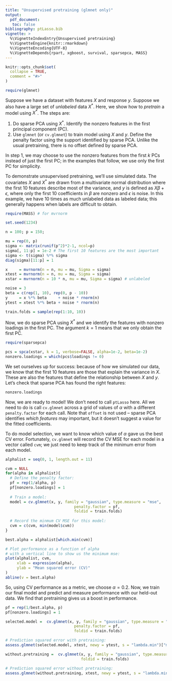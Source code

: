 ```yaml
---
title: "Unsupervised pretraining (glmnet only)"
output: 
  pdf_document:
   toc: false
bibliography: ptLasso.bib
vignette: >
  %\VignetteIndexEntry{Unsupervised pretraining}
  %\VignetteEngine{knitr::rmarkdown}
  %\VignetteEncoding{UTF-8}
  %\VignetteDepends{rpart, xgboost, survival, sparsepca, MASS}
---
```


```r
knitr::opts_chunk$set(
  collapse = TRUE,
  comment = "#>"
)
```

```r
require(glmnet)
```

Suppose we have a dataset with features $X$ and response $y$. Suppose we also have a large set of *unlabeled* data $X^*$. Here, we show how to _pretrain_ a model using $X^*$. The steps are:

1. Do sparse PCA using $X^*$. Identify the nonzero features in the first principal component (PC). 
2. Use `glmnet` (or `cv.glmnet`) to train model using $X$ and $y$. Define the penalty factor using the support identified by sparse PCA. Unlike the usual pretraining, there is no offset defined by sparse PCA. 

In step 1, we may choose to use the nonzero features from the first $k$ PCs instead of just the first PC; in the examples that follow, we use only the first PC for simplicity.

To demonstrate unsupervised pretraining, we'll use simulated data. The covariates $X$ and $X^*$ are drawn from a multivariate normal distribution where the first 10 features describe most of the variance, and $y$ is defined as $X \beta + \epsilon$, where only the first 10 coefficients in $\beta$ are nonzero and $\epsilon$ is noise. In this example, we have 10 times as much unlabeled data as labeled data; this generally happens when labels are difficult to obtain.
```r
require(MASS) # for mvrnorm

set.seed(1234)

n = 100; p = 150; 

mu = rep(0, p)
sigma <- matrix(runif(p^2)*2-1, ncol=p) 
sigma[, 11:p] = 1e-2 # The first 10 features are the most important
sigma <- t(sigma) %*% sigma
diag(sigma)[11:p] = 1

x     = mvrnorm(n = n, mu = mu, Sigma = sigma)
xtest = mvrnorm(n = n, mu = mu, Sigma = sigma)
xstar = mvrnorm(n = 10 * n, mu = mu, Sigma = sigma) # unlabeled

noise = 3
beta = c(rep(1, 10), rep(0, p - 10))
y     = x %*% beta     + noise * rnorm(n)
ytest = xtest %*% beta + noise * rnorm(n)

train.folds = sample(rep(1:10, 10))
```

Now, we do sparse PCA using $X^*$ and we identify the features with nonzero loadings in the first PC. The argument $k = 1$ means that we only obtain the first PC.
```r
require(sparsepca)

pcs = spca(xstar, k = 1, verbose=FALSE, alpha=1e-2, beta=1e-2)
nonzero.loadings = which(pcs$loadings != 0)
```

We set ourselves up for success: because of how we simulated our data, we know that the first 10 features are those that explain the variance in $X$. These are also the features that define the relationship between $X$ and $y$. Let's check that sparse PCA has found the right features:
```r
nonzero.loadings
```

Now, we are ready to model! We don't need to call `ptLasso` here. All we need to do is call `cv.glmnet` across a grid of values of $\alpha$ with a different `penalty.factor` for each call. Note that `offset` is not used -- sparse PCA identifies _which features_ may important, but it doesn't suggest a value for the fitted coefficients.

To do model selection, we want to know which value of $\alpha$ gave us the best CV error. Fortunately, `cv.glmnet` will record the CV MSE for each model in a vector called `cvm`; we just need to keep track of the minimum error from each model.
```r

alphalist = seq(0, 1, length.out = 11)

cvm = NULL
for(alpha in alphalist){
  # Define the penalty factor:
  pf = rep(1/alpha, p)
  pf[nonzero.loadings] = 1
  
  # Train a model:
  model = cv.glmnet(x, y, family = "gaussian", type.measure = "mse",
                              penalty.factor = pf, 
                              foldid = train.folds)
  
  # Record the minmum CV MSE for this model:
  cvm = c(cvm, min(model$cvm))
}

best.alpha = alphalist[which.min(cvm)]

# Plot performance as a function of alpha
# with a vertical line to show us the minimum mse:
plot(alphalist, cvm, 
     xlab = expression(alpha), 
     ylab = "Mean squared error (CV)"
)
abline(v = best.alpha)

```

So, using CV performance as a metric, we choose $\alpha = 0.2$. Now, we train our final model and predict and measure performance with our held-out data. We find that pretraining gives us a boost in performance.

```r
pf = rep(1/best.alpha, p)
pf[nonzero.loadings] = 1

selected.model =  cv.glmnet(x, y, family = "gaussian", type.measure = "mse",
                              penalty.factor = pf, 
                              foldid = train.folds)

# Prediction squared error with pretraining:
assess.glmnet(selected.model, xtest, newy = ytest, s = "lambda.min")["mse"]

without.pretraining =  cv.glmnet(x, y, family = "gaussian", type.measure = "mse",
                                 foldid = train.folds)

# Prediction squared error without pretraining:
assess.glmnet(without.pretraining, xtest, newy = ytest, s = "lambda.min")["mse"]
```
